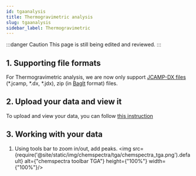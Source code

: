 ```yaml
---
id: tgaanalysis
title: Thermogravimetric analysis
slug: tgaanalysis
sidebar_label: Thermogravimetric
---
```


:::danger Caution 
This page is still being edited and reviewed.
::: 

## 1. Supporting file formats
For Thermogravimetric analysis, we are now only support [JCAMP-DX files](https://iupac.org/what-we-do/digital-standards/jcamp-dx/) (*.jcamp, *.dx, *.jdx), zip (in [BagIt](https://en.wikipedia.org/wiki/BagIt) format) files.

## 2. Upload your data and view it
To upload and view your data, you can follow [this instruction](../analysis#2-analysing-data-in-chemotioneln) 

## 3. Working with your data
1. Using tools bar to zoom in/out, add peaks.
<img src={require('@site/static/img/chemspectra/tga/chemspectra_tga.png').default} alt={"chemspectra toolbar TGA"} height={"100%"} width={"100%"}/>
